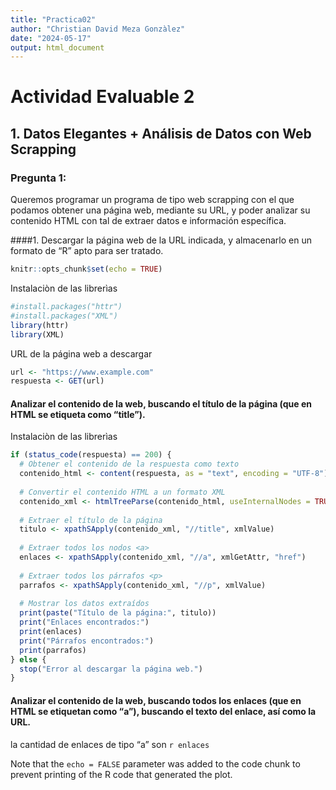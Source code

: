 ```yaml
---
title: "Practica02"
author: "Christian David Meza Gonzàlez"
date: "2024-05-17"
output: html_document
---
```


# Actividad Evaluable 2

## 1. Datos Elegantes + Análisis de Datos con Web Scrapping

### Pregunta 1:

Queremos programar un programa de tipo web scrapping con el que podamos obtener una página web, mediante su URL, y poder analizar su contenido HTML con tal de extraer datos e información específica.

####1. Descargar la página web de la URL indicada, y almacenarlo en un formato de "R" apto para ser tratado.

```r
knitr::opts_chunk$set(echo = TRUE)
```

Instalaciòn de las librerìas
```r
#install.packages("httr")
#install.packages("XML")
library(httr)
library(XML)
```
URL de la página web a descargar
```r
url <- "https://www.example.com"
respuesta <- GET(url)
```

#### Analizar el contenido de la web, buscando el título de la página (que en HTML se etiqueta como “title”).
Instalaciòn de las librerìas
```r
if (status_code(respuesta) == 200) {
  # Obtener el contenido de la respuesta como texto
  contenido_html <- content(respuesta, as = "text", encoding = "UTF-8")
  
  # Convertir el contenido HTML a un formato XML
  contenido_xml <- htmlTreeParse(contenido_html, useInternalNodes = TRUE)
  
  # Extraer el título de la página
  titulo <- xpathSApply(contenido_xml, "//title", xmlValue)
  
  # Extraer todos los nodos <a>
  enlaces <- xpathSApply(contenido_xml, "//a", xmlGetAttr, "href")
  
  # Extraer todos los párrafos <p>
  parrafos <- xpathSApply(contenido_xml, "//p", xmlValue)
  
  # Mostrar los datos extraídos
  print(paste("Título de la página:", titulo))
  print("Enlaces encontrados:")
  print(enlaces)
  print("Párrafos encontrados:")
  print(parrafos)
} else {
  stop("Error al descargar la página web.")
}
```

#### Analizar el contenido de la web, buscando todos los enlaces (que en HTML se etiquetan como “a”), buscando el texto del enlace, así como la URL.

la cantidad de enlaces de tipo "a" son `r enlaces`

Note that the `echo = FALSE` parameter was added to the code chunk to prevent printing of the R code that generated the plot.
